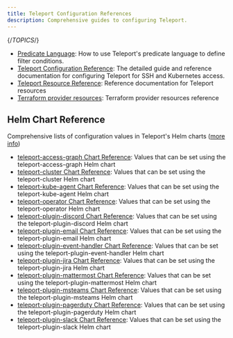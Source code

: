 ```yaml
---
title: Teleport Configuration References
description: Comprehensive guides to configuring Teleport.
---
```


{/*TOPICS*/}

- [Predicate Language](config-references/predicate-language.mdx): How to use Teleport's predicate language to define filter conditions.
- [Teleport Configuration Reference](config-references/config.mdx): The detailed guide and reference documentation for configuring Teleport for SSH and Kubernetes access.
- [Teleport Resource Reference](config-references/resources.mdx): Reference documentation for Teleport resources
- [Terraform provider resources](config-references/terraform-provider.mdx): Terraform provider resources reference

## Helm Chart Reference

Comprehensive lists of configuration values in Teleport's Helm charts ([more info](config-references/helm-reference.mdx))

- [teleport-access-graph Chart Reference](config-references/helm-reference/teleport-access-graph.mdx): Values that can be set using the teleport-access-graph Helm chart
- [teleport-cluster Chart Reference](config-references/helm-reference/teleport-cluster.mdx): Values that can be set using the teleport-cluster Helm chart
- [teleport-kube-agent Chart Reference](config-references/helm-reference/teleport-kube-agent.mdx): Values that can be set using the teleport-kube-agent Helm chart
- [teleport-operator Chart Reference](config-references/helm-reference/teleport-operator.mdx): Values that can be set using the teleport-operator Helm chart
- [teleport-plugin-discord Chart Reference](config-references/helm-reference/teleport-plugin-discord.mdx): Values that can be set using the teleport-plugin-discord Helm chart
- [teleport-plugin-email Chart Reference](config-references/helm-reference/teleport-plugin-email.mdx): Values that can be set using the teleport-plugin-email Helm chart
- [teleport-plugin-event-handler Chart Reference](config-references/helm-reference/teleport-plugin-event-handler.mdx): Values that can be set using the teleport-plugin-event-handler Helm chart
- [teleport-plugin-jira Chart Reference](config-references/helm-reference/teleport-plugin-jira.mdx): Values that can be set using the teleport-plugin-jira Helm chart
- [teleport-plugin-mattermost Chart Reference](config-references/helm-reference/teleport-plugin-mattermost.mdx): Values that can be set using the teleport-plugin-mattermost Helm chart
- [teleport-plugin-msteams Chart Reference](config-references/helm-reference/teleport-plugin-msteams.mdx): Values that can be set using the teleport-plugin-msteams Helm chart
- [teleport-plugin-pagerduty Chart Reference](config-references/helm-reference/teleport-plugin-pagerduty.mdx): Values that can be set using the teleport-plugin-pagerduty Helm chart
- [teleport-plugin-slack Chart Reference](config-references/helm-reference/teleport-plugin-slack.mdx): Values that can be set using the teleport-plugin-slack Helm chart
